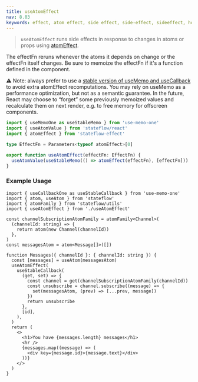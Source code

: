 ```yaml
---
title: useAtomEffect
nav: 8.03
keywords: effect, atom effect, side effect, side-effect, sideeffect, hook, useAtomEffect
---
```


> `useAtomEffect` runs side effects in response to changes in atoms or props using [atomEffect](../extensions/effect.mdx).

The effectFn reruns whenever the atoms it depends on change or the effectFn itself changes. Be sure to memoize the effectFn if it's a function defined in the component.

⚠️ Note: always prefer to use a [stable version of useMemo and useCallback](https://github.com/alexreardon/use-memo-one) to avoid extra atomEffect recomputations. You may rely on useMemo as a performance optimization, but not as a semantic guarantee. In the future, React may choose to “forget” some previously memoized values and recalculate them on next render, e.g. to free memory for offscreen components.

```ts
import { useMemoOne as useStableMemo } from 'use-memo-one'
import { useAtomValue } from 'stateflow/react'
import { atomEffect } from 'stateflow-effect'

type EffectFn = Parameters<typeof atomEffect>[0]

export function useAtomEffect(effectFn: EffectFn) {
  useAtomValue(useStableMemo(() => atomEffect(effectFn), [effectFn]))
}
```

### Example Usage

```tsx
import { useCallbackOne as useStableCallback } from 'use-memo-one'
import { atom, useAtom } from 'stateflow'
import { atomFamily } from 'stateflow/utils'
import { useAtomEffect } from './useAtomEffect'

const channelSubscriptionAtomFamily = atomFamily<Channel>(
  (channelId: string) => {
    return atom(new Channel(channelId))
  },
)
const messagesAtom = atom<Message[]>([])

function Messages({ channelId }: { channelId: string }) {
  const [messages] = useAtom(messagesAtom)
  useAtomEffect(
    useStableCallback(
      (get, set) => {
        const channel = get(channelSubscriptionAtomFamily(channelId))
        const unsubscribe = channel.subscribe((message) => {
          set(messagesAtom, (prev) => [...prev, message])
        })
        return unsubscribe
      },
      [id],
    ),
  )
  return (
    <>
      <h1>You have {messages.length} messages</h1>
      <hr />
      {messages.map((message) => (
        <div key={message.id}>{message.text}</div>
      ))}
    </>
  )
}
```
